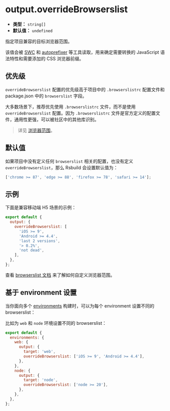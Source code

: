 # output.overrideBrowserslist

- **类型：** `string[]`
- **默认值：** `undefined`

指定项目兼容的目标浏览器范围。

该值会被 [SWC](https://github.com/swc-project/swc) 和 [autoprefixer](https://github.com/postcss/autoprefixer) 等工具读取，用来确定需要转换的 JavaScript 语法特性和需要添加的 CSS 浏览器前缀。

## 优先级

`overrideBrowserslist` 配置的优先级高于项目中的 `.browserslistrc` 配置文件和 package.json 中的 `browserslist` 字段。

大多数场景下，推荐优先使用 `.browserslistrc` 文件，而不是使用 `overrideBrowserslist` 配置。因为 `.browserslistrc` 文件是官方定义的配置文件，通用性更强，可以被社区中的其他库识别。

> 详见 [浏览器范围](/guide/advanced/browserslist)。

## 默认值

如果项目中没有定义任何 `browserslist` 相关的配置，也没有定义 `overrideBrowserslist`，那么 Rsbuild 会设置默认值为：

```js
['chrome >= 87', 'edge >= 88', 'firefox >= 78', 'safari >= 14'];
```

## 示例

下面是兼容移动端 H5 场景的示例：

```js
export default {
  output: {
    overrideBrowserslist: [
      'iOS >= 9',
      'Android >= 4.4',
      'last 2 versions',
      '> 0.2%',
      'not dead',
    ],
  },
};
```

查看 [browserslist 文档](https://github.com/browserslist/browserslist) 来了解如何自定义浏览器范围。

## 基于 environment 设置

当你面向多个 [environments](/config/environments) 构建时，可以为每个 environment 设置不同的 browserslist：

比如为 `web` 和 `node` 环境设置不同的 browserslist：

```js
export default {
  environments: {
    web: {
      output: {
        target: 'web',
        overrideBrowserslist: ['iOS >= 9', 'Android >= 4.4'],
      },
    },
    node: {
      output: {
        target: 'node',
        overrideBrowserslist: ['node >= 20'],
      },
    },
  },
};
```
